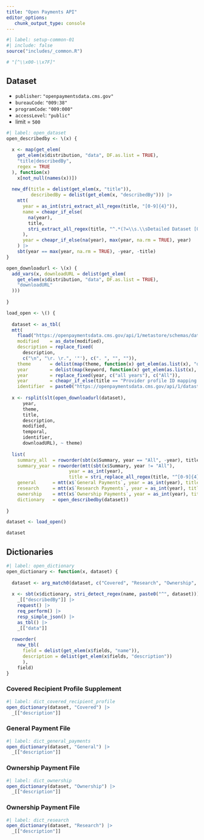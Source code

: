 ```yaml
---
title: "Open Payments API"
editor_options: 
   chunk_output_type: console
---
```

```r
#| label: setup-common-01
#| include: false
source("includes/_common.R")

# "[^\\x00-\\x7F]"
```

## Dataset

   * `publisher`: `"openpaymentsdata.cms.gov"`
   * `bureauCode`: `"009:38"`
   * `programCode`: `"009:000"`
   * `accessLevel`: `"public"`
   * limit = `500`

```r
#| label: open_dataset
open_describedby <- \(x) {
  
  x <- map(get_elem(
    get_elem(x$distribution, "data", DF.as.list = TRUE),
    "title|describedBy",
    regex = TRUE
  ), function(x)
    x[not_null(names(x))])
  
  new_df(title = delist(get_elem(x, "title")),
         describedBy = delist(get_elem(x, "describedBy"))) |>
    mtt(
      year = as_int(stri_extract_all_regex(title, "[0-9]{4}")),
      name = cheapr_if_else(
        na(year),
        title,
        stri_extract_all_regex(title, "^.*(?=\\s.\\sDetailed Dataset [0-9]{4} Reporting Year)")
      ),
      year = cheapr_if_else(na(year), max(year, na.rm = TRUE), year)
    ) |>
    sbt(year == max(year, na.rm = TRUE), -year, -title)
}

open_downloadurl <- \(x) {
  add_vars(x, downloadURL = delist(get_elem(
    get_elem(x$distribution, "data", DF.as.list = TRUE),
    "downloadURL"
  )))
  
}

load_open <- \() {
  
  dataset <- as_tbl(
  mtt(
    fload("https://openpaymentsdata.cms.gov/api/1/metastore/schemas/dataset/items?show-reference-ids"), 
    modified    = as_date(modified), 
    description = replace_fixed(
      description, 
      c("\n", "\r. \r.", '"'), c(". ", "", "")),
    theme       = delist(map(theme, function(x) get_elem(as.list(x), "data"))), 
    year        = delist(map(keyword, function(x) get_elem(as.list(x), "data"))), 
    year        = replace_fixed(year, c("all years"), c("All")),
    year        = cheapr_if_else(title == "Provider profile ID mapping table", "All", year),
    identifier  = paste0("https://openpaymentsdata.cms.gov/api/1/datastore/query/", identifier, "/0")))
  
  x <- rsplit(slt(open_downloadurl(dataset),
      year,
      theme,
      title,
      description,
      modified,
      temporal,
      identifier,
      downloadURL), ~ theme)
  
  list(
    summary_all  = roworder(sbt(x$Summary, year == "All", -year), title),
    summary_year = roworder(mtt(sbt(x$Summary, year != "All"), 
                       year = as_int(year),
                       title = stri_replace_all_regex(title, "^[0-9]{4} ", "")), title, -year),
    general      = mtt(x$`General Payments`, year = as_int(year), title = NULL),
    research     = mtt(x$`Research Payments`, year = as_int(year), title = NULL),
    ownership    = mtt(x$`Ownership Payments`, year = as_int(year), title = NULL),
    dictionary   = open_describedby(dataset))
  
}

dataset <- load_open()

dataset
```

## Dictionaries

```r
#| label: open_dictionary
open_dictionary <- function(x, dataset) {
  
  dataset <- arg_match0(dataset, c("Covered", "Research", "Ownership", "General"))  
  
  x <- sbt(x$dictionary, stri_detect_regex(name, paste0("^", dataset))) |> 
    _[["describedBy"]] |> 
    request() |> 
    req_perform() |> 
    resp_simple_json() |> 
    as_tbl() |> 
    _[["data"]]
  
  roworder(
    new_tbl(
      field = delist(get_elem(x$fields, "name")),
      description = delist(get_elem(x$fields, "description"))
      ), 
    field)
}
```

### Covered Recipient Profile Supplement

```r
#| label: dict_covered_recipient_profile
open_dictionary(dataset, "Covered") |> 
  _[["description"]]
```

### General Payment File

```r
#| label: dict_general_payments
open_dictionary(dataset, "General") |> 
  _[["description"]]
```

### Ownership Payment File

```r
#| label: dict_ownership
open_dictionary(dataset, "Ownership") |> 
  _[["description"]]
```

### Ownership Payment File

```r
#| label: dict_research
open_dictionary(dataset, "Research") |> 
  _[["description"]]
```
